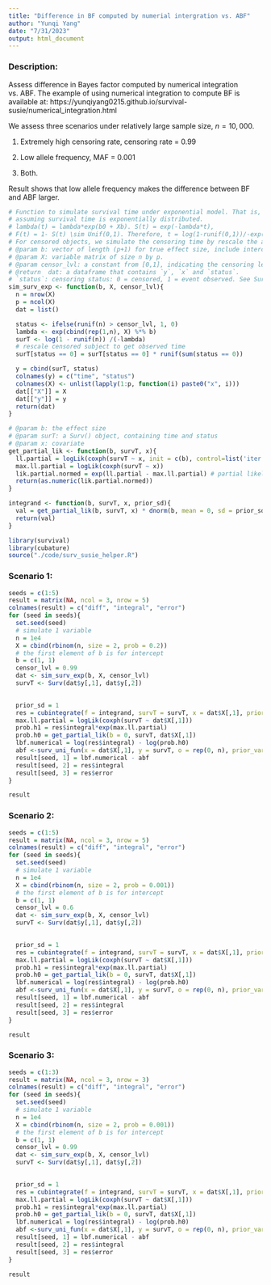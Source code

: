 ```yaml
---
title: "Difference in BF computed by numerial intergration vs. ABF"
author: "Yunqi Yang"
date: "7/31/2023"
output: html_document
---
```


### Description: 

Assess difference in Bayes factor computed by numerical integration vs. ABF. The example of using numerical integration to compute BF is available at: https://yunqiyang0215.github.io/survival-susie/numerical_integration.html


We assess three scenarios under relatively large sample size, $n= 10,000$.

1. Extremely high censoring rate, censoring rate = 0.99

2. Low allele frequency, MAF = 0.001

3. Both. 


Result shows that low allele frequency makes the difference between BF and ABF larger. 


```r
# Function to simulate survival time under exponential model. That is,
# assuming survival time is exponentially distributed.
# lambda(t) = lambda*exp(b0 + Xb). S(t) = exp(-lambda*t),
# F(t) = 1- S(t) \sim Unif(0,1). Therefore, t = log(1-runif(0,1))/-exp(b0+Xb).
# For censored objects, we simulate the censoring time by rescale the actual survival time.
# @param b: vector of length (p+1) for true effect size, include intercept.
# @param X: variable matrix of size n by p.
# @param censor_lvl: a constant from [0,1], indicating the censoring level in the data.
# @return  dat: a dataframe that contains `y`, `x` and `status`.
# `status`: censoring status: 0 = censored, 1 = event observed. See Surv() in library(survival)
sim_surv_exp <- function(b, X, censor_lvl){
  n = nrow(X)
  p = ncol(X)
  dat = list()

  status <- ifelse(runif(n) > censor_lvl, 1, 0)
  lambda <- exp(cbind(rep(1,n), X) %*% b)
  surT <- log(1 - runif(n)) /(-lambda)
  # rescale censored subject to get observed time
  surT[status == 0] = surT[status == 0] * runif(sum(status == 0))

  y = cbind(surT, status)
  colnames(y) = c("time", "status")
  colnames(X) <- unlist(lapply(1:p, function(i) paste0("x", i)))
  dat[["X"]] = X
  dat[["y"]] = y
  return(dat)
}
```

```r
# @param b: the effect size
# @param surT: a Surv() object, containing time and status
# @param x: covariate
get_partial_lik <- function(b, survT, x){
  ll.partial = logLik(coxph(survT ~ x, init = c(b), control=list('iter.max'= 0, timefix=FALSE)))
  max.ll.partial = logLik(coxph(survT ~ x))
  lik.partial.normed = exp(ll.partial - max.ll.partial) # partial likelihood / max(partial likelihood)
  return(as.numeric(lik.partial.normed))
}

integrand <- function(b, survT, x, prior_sd){
  val = get_partial_lik(b, survT, x) * dnorm(b, mean = 0, sd = prior_sd)
  return(val)
}
```

```r
library(survival)
library(cubature)
source("./code/surv_susie_helper.R")

```

### Scenario 1:
```r
seeds = c(1:5)
result = matrix(NA, ncol = 3, nrow = 5)
colnames(result) = c("diff", "integral", "error")
for (seed in seeds){
  set.seed(seed)
  # simulate 1 variable
  n = 1e4
  X = cbind(rbinom(n, size = 2, prob = 0.2))
  # the first element of b is for intercept
  b = c(1, 1)
  censor_lvl = 0.99
  dat <- sim_surv_exp(b, X, censor_lvl)
  survT <- Surv(dat$y[,1], dat$y[,2])

  
  prior_sd = 1
  res = cubintegrate(f = integrand, survT = survT, x = dat$X[,1], prior_sd = 1, lower = -100, upper = 100, method = "hcubature")
  max.ll.partial = logLik(coxph(survT ~ dat$X[,1]))
  prob.h1 = res$integral*exp(max.ll.partial)
  prob.h0 = get_partial_lik(b = 0, survT, dat$X[,1])
  lbf.numerical = log(res$integral) - log(prob.h0)
  abf <-surv_uni_fun(x = dat$X[,1], y = survT, o = rep(0, n), prior_variance = prior_sd^2)$lbf
  result[seed, 1] = lbf.numerical - abf
  result[seed, 2] = res$integral
  result[seed, 3] = res$error
}

```

```r
result
```


### Scenario 2:
```r
seeds = c(1:5)
result = matrix(NA, ncol = 3, nrow = 5)
colnames(result) = c("diff", "integral", "error")
for (seed in seeds){
  set.seed(seed)
  # simulate 1 variable
  n = 1e4
  X = cbind(rbinom(n, size = 2, prob = 0.001))
  # the first element of b is for intercept
  b = c(1, 1)
  censor_lvl = 0.6
  dat <- sim_surv_exp(b, X, censor_lvl)
  survT <- Surv(dat$y[,1], dat$y[,2])

  
  prior_sd = 1
  res = cubintegrate(f = integrand, survT = survT, x = dat$X[,1], prior_sd = 1, lower = -100, upper = 100, method = "hcubature")
  max.ll.partial = logLik(coxph(survT ~ dat$X[,1]))
  prob.h1 = res$integral*exp(max.ll.partial)
  prob.h0 = get_partial_lik(b = 0, survT, dat$X[,1])
  lbf.numerical = log(res$integral) - log(prob.h0)
  abf <-surv_uni_fun(x = dat$X[,1], y = survT, o = rep(0, n), prior_variance = prior_sd^2)$lbf
  result[seed, 1] = lbf.numerical - abf
  result[seed, 2] = res$integral
  result[seed, 3] = res$error
}

```

```r
result
```


### Scenario 3:
```r
seeds = c(1:3)
result = matrix(NA, ncol = 3, nrow = 3)
colnames(result) = c("diff", "integral", "error")
for (seed in seeds){
  set.seed(seed)
  # simulate 1 variable
  n = 1e4
  X = cbind(rbinom(n, size = 2, prob = 0.001))
  # the first element of b is for intercept
  b = c(1, 1)
  censor_lvl = 0.99
  dat <- sim_surv_exp(b, X, censor_lvl)
  survT <- Surv(dat$y[,1], dat$y[,2])

  
  prior_sd = 1
  res = cubintegrate(f = integrand, survT = survT, x = dat$X[,1], prior_sd = 1, lower = -100, upper = 100, method = "hcubature")
  max.ll.partial = logLik(coxph(survT ~ dat$X[,1]))
  prob.h1 = res$integral*exp(max.ll.partial)
  prob.h0 = get_partial_lik(b = 0, survT, dat$X[,1])
  lbf.numerical = log(res$integral) - log(prob.h0)
  abf <-surv_uni_fun(x = dat$X[,1], y = survT, o = rep(0, n), prior_variance = prior_sd^2)$lbf
  result[seed, 1] = lbf.numerical - abf
  result[seed, 2] = res$integral
  result[seed, 3] = res$error
}

```

```r
result
```

